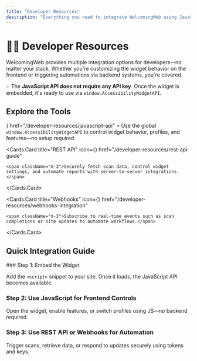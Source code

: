 ```yaml
---
title: "Developer Resources"
description: "Everything you need to integrate WelcomingWeb using JavaScript, REST APIs, or Webhooks."
---
```



# 🧑‍💻 Developer Resources

WelcomingWeb provides multiple integration options for developers—no matter your stack. Whether you're customizing the widget behavior on the frontend or triggering automations via backend systems, you're covered.

<Callout type="info">
💡 The <strong>JavaScript API does not require any API key</strong>. Once the widget is embedded, it's ready to use via <code>window.AccessibilityWidgetAPI</code>.
</Callout>

## Explore the Tools

<Cards>
  <Cards.Card
    title="JavaScript API"
    icon={<CodeBracketIcon className="w-6 h-6 text-blue-600" />}
    href="/developer-resources/javascript-api"
  >
    <span className="m-3">Use the global <code>window.AccessibilityWidgetAPI</code> to control widget behavior, profiles, and features—no setup required.</span>
  </Cards.Card>

  <Cards.Card
    title="REST API"
    icon={<ServerStackIcon className="w-6 h-6 text-blue-600" />}
    href="/developer-resources/rest-api-guide"
  >
    <span className="m-3">Securely fetch scan data, control widget settings, and automate reports with server-to-server integrations.</span>
  </Cards.Card>

  <Cards.Card
    title="Webhooks"
    icon={<Cog6ToothIcon className="w-6 h-6 text-blue-600" />}
    href="/developer-resources/webhooks-integration"
  >
    <span className="m-3">Subscribe to real-time events such as scan completions or site updates to automate workflows.</span>
  </Cards.Card>
</Cards>

## Quick Integration Guide

<Steps>
### Step 1: Embed the Widget

Add the `<script>` snippet to your site. Once it loads, the JavaScript API becomes available.

### Step 2: Use JavaScript for Frontend Controls

Open the widget, enable features, or switch profiles using JS—no backend required.

### Step 3: Use REST API or Webhooks for Automation

Trigger scans, retrieve data, or respond to updates securely using tokens and keys.
</Steps>

<CTA2
  title="Need Help Integrating?"
  description="Get developer support or request advanced implementation help tailored to your stack."
  buttonText="Contact Developer Support"
  buttonLink="https://welcomingweb.com/contact"
/>
